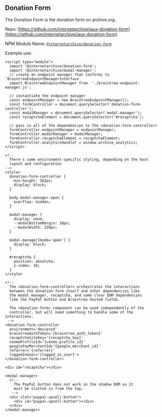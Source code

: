 <Meta title="Demos/DonationForm/Overview" />

## Donation Form

The Donation Form is the donation form on archive.org.

Repo: [https://github.com/internetarchive/iaux-donation-form](https://github.com/internetarchive/iaux-donation-form)

NPM Module Name: [`@internetarchive/donation-form`](https://www.npmjs.com/package/@internetarchive/donation-form)

Example use:

```
<script type="module">
  import '@internetarchive/donation-form';
  import '@internetarchive/modal-manager';
  // create an endpoint manager that conforms to `BraintreeEndpointManagerInterface`
  import BraintreeEndpointManager from  './braintree-endpoint-manager.js';

  // instantiate the endpoint manager
  const endpointManager = new BraintreeEndpointManager();
  const formController = document.querySelector('donation-form-controller');
  const modalManager = document.querySelector('modal-manager');
  const recaptchaElement = document.querySelector('#recaptcha');

  // pass in all of the dependencies to the <donation-form-controller>
  formController.endpointManager = endpointManager;
  formController.modalManager = modalManager;
  formController.recaptchaElement = recaptchaElement;
  formController.analyticsHandler = window.archive_analytics;
</script>

<!--
  There's some environment-specific styling, depending on the host
  layout and configuration
-->
<style>
  donation-form-controller {
    min-height: 362px;
    display: block;
  }

  body.modal-manager-open {
    overflow: hidden;
  }

  modal-manager {
    display: none;
    --modalBottomMargin: 10px;
    --modalWidth: 320px;
  }

  modal-manager[mode='open'] {
    display: block;
  }

  #recaptcha {
    position: absolute;
    z-index: 10;
  }
</style>

<!--
  The <donation-form-controller> orchestrates the interactions
  between the donation-form itself and other dependencies like
  the modal manager, recaptcha, and some clear DOM dependencies
  like the PayPal button and Braintree hosted fields.

  The <donation-form> component can be used independently of the
  controller, but will need something to handle some of the interactions.
 -->
<donation-form-controller
  environment='dev/prod'
  braintreeAuthToken='{braintree_auth_token}'
  recaptchaSiteKey='{recaptcha_key}'
  venmoProfileId='{venmo_profile_id}'
  googlePayMerchantId='{google_merchant_id}'
  referrer='{referrer}'
  loggedInUser='{logged_in_user}'>
</donation-form-controller>

<div id="recaptcha"></div>

<modal-manager>
  <!--
    The PayPal button does not work in the shadow DOM so it
    must be slotted in from the top.
   -->
  <div slot="paypal-upsell-button">
    <div id="paypal-upsell-button"></div>
  </div>
</modal-manager>
```
